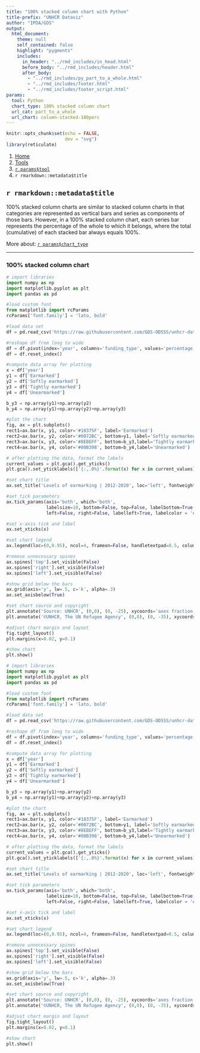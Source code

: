 ```yaml
---
title: "100% stacked column chart with Python"
title-prefix: "UNHCR Dataviz"
author: "IPDA/GDS"
output:
  html_document:
    theme: null
    self_contained: false
    highlight: "pygments"
    includes:
      in_header: "../rmd_includes/in_head.html"
      before_body: "../rmd_includes/header.html"
      after_body:
        - "../rmd_includes/py_part_to_a_whole.html"
        - "../rmd_includes/footer.html"
        - "../rmd_includes/footer_script.html"
params:
  tool: Python
  chart_type: 100% stacked column chart
  url_cat: part_to_a_whole
  url_chart: column-stacked-100perc
---
```


```r
knitr::opts_chunk$set(echo = FALSE,
                      dev = "svg")
library(reticulate)
```

<main id="tools" class="container py-5">

<!-- Breadcrumb is filled automatically with the text from Title and Tool parameter in YAML --> 
<nav aria-label="breadcrumb">
    <ol class="breadcrumb">
        <li class="breadcrumb-item"><a href="../../">Home</a></li>
        <li class="breadcrumb-item"><a href="../">Tools</a></li>
        <li class="breadcrumb-item"><a href="../`r tolower(params$tool)`/">`r params$tool`</a></li>
        <li class="breadcrumb-item active" aria-current="page">`r rmarkdown::metadata$title`</li>
    </ol>
</nav>

<!-- Intro header --> 
<div class="my-5 text-center">

## `r rmarkdown::metadata$title`

<div class="row justify-content-center">
<div class="col-lg-8">

<!-- Only text to change below, the rest comes from the YAML --> 
100% stacked column charts are similar to stacked column charts in that categories are represented as vertical bars and series as components of those bars. However, in a 100% stacked column chart, each series bar represents the percentage of the whole to which it belongs, where the total (cumulative) of each stacked bar always equals 100%.

More about: <a href="../../chart_gallery/`r params$url_cat`.html#`r params$url_chart`">`r params$chart_type`</a>

</div>
</div>
</div>


----

<!-- Beginning of section, should be preceded by hr (----) --> 
<section class="my-5">

### 100% stacked column chart

<div class="row">

<!-- First column for large screen --> 
<div class="col-lg-6">

```python
# import libraries
import numpy as np
import matplotlib.pyplot as plt
import pandas as pd

#load custom font
from matplotlib import rcParams
rcParams['font.family'] = 'lato, bold'

#load data set
df = pd.read_csv('https://raw.githubusercontent.com/GDS-ODSSS/unhcr-dataviz-platform/master/data/part_to_a_whole/column_stacked_100perc.csv')

#reshape df from long to wide
df = df.pivot(index='year', columns='funding_type', values='percentage')
df = df.reset_index()

#compute data array for plotting
x = df['year']
y1 = df['Earmarked']
y2 = df['Softly earmarked']
y3 = df['Tightly earmarked']
y4 = df['Unearmarked']

b_y3 = np.array(y1)+np.array(y2)
b_y4 = np.array(y1)+np.array(y2)+np.array(y3)

#plot the chart
fig, ax = plt.subplots()
rect1=ax.bar(x, y1, color='#18375F', label='Earmarked')
rect2=ax.bar(x, y2, color='#0072BC', bottom=y1, label='Softly earmarked')
rect3=ax.bar(x, y3, color='#8EBEFF', bottom=b_y3,label='Tightly earmarked')
rect4=ax.bar(x, y4, color='#00B398', bottom=b_y4,label='Unearmarked')

# after plotting the data, format the labels
current_values = plt.gca().get_yticks()
plt.gca().set_yticklabels(['{:,.0%}'.format(x) for x in current_values])

#set chart title
ax.set_title('Levels of earmarking | 2012-2020', loc='left', fontweight='bold', pad=20, fontsize=14)

#set tick parameters 
ax.tick_params(axis='both', which='both', 
               labelsize=10, bottom=False, top=False, labelbottom=True, 
               left=False, right=False, labelleft=True, labelcolor = '#333333')

#set x-axis tick and label
ax.set_xticks(x)

#set chart legend
ax.legend(loc=(0,0.95), ncol=4, frameon=False, handletextpad=0.5, columnspacing=1.5, fontsize=10, labelcolor='#333333')

#remove unnecessary spines 
ax.spines['top'].set_visible(False)
ax.spines['right'].set_visible(False)
ax.spines['left'].set_visible(False)

#show grid below the bars
ax.grid(axis='y', lw=.5, c='k', alpha=.3)
ax.set_axisbelow(True)

#set chart source and copyright
plt.annotate('Source: UNHCR', (0,0), (0, -25), xycoords='axes fraction', textcoords='offset points', va='top', color = '#666666', fontsize=9)
plt.annotate('©UNHCR, The UN Refugee Agency', (0,0), (0, -35), xycoords='axes fraction', textcoords='offset points', va='top', color = '#666666', fontsize=9)

#adjust chart margin and layout
fig.tight_layout()
plt.margins(x=0.02, y=0.1)

#show chart
plt.show()
```

</div>
<!-- End First column --->

<!-- Second column for large screen --> 
<div class="col-lg-6">



```python
# import libraries
import numpy as np
import matplotlib.pyplot as plt
import pandas as pd

#load custom font
from matplotlib import rcParams
rcParams['font.family'] = 'lato, bold'

#load data set
df = pd.read_csv('https://raw.githubusercontent.com/GDS-ODSSS/unhcr-dataviz-platform/master/data/part_to_a_whole/column_stacked_100perc.csv')

#reshape df from long to wide
df = df.pivot(index='year', columns='funding_type', values='percentage')
df = df.reset_index()

#compute data array for plotting
x = df['year']
y1 = df['Earmarked']
y2 = df['Softly earmarked']
y3 = df['Tightly earmarked']
y4 = df['Unearmarked']

b_y3 = np.array(y1)+np.array(y2)
b_y4 = np.array(y1)+np.array(y2)+np.array(y3)

#plot the chart
fig, ax = plt.subplots()
rect1=ax.bar(x, y1, color='#18375F', label='Earmarked')
rect2=ax.bar(x, y2, color='#0072BC', bottom=y1, label='Softly earmarked')
rect3=ax.bar(x, y3, color='#8EBEFF', bottom=b_y3,label='Tightly earmarked')
rect4=ax.bar(x, y4, color='#00B398', bottom=b_y4,label='Unearmarked')

# after plotting the data, format the labels
current_values = plt.gca().get_yticks()
plt.gca().set_yticklabels(['{:,.0%}'.format(x) for x in current_values])

#set chart title
ax.set_title('Levels of earmarking | 2012-2020', loc='left', fontweight='bold', pad=20, fontsize=14)

#set tick parameters 
ax.tick_params(axis='both', which='both', 
               labelsize=10, bottom=False, top=False, labelbottom=True, 
               left=False, right=False, labelleft=True, labelcolor = '#333333')

#set x-axis tick and label
ax.set_xticks(x)

#set chart legend
ax.legend(loc=(0,0.95), ncol=4, frameon=False, handletextpad=0.5, columnspacing=1.5, fontsize=10, labelcolor='#333333')

#remove unnecessary spines 
ax.spines['top'].set_visible(False)
ax.spines['right'].set_visible(False)
ax.spines['left'].set_visible(False)

#show grid below the bars
ax.grid(axis='y', lw=.5, c='k', alpha=.3)
ax.set_axisbelow(True)

#set chart source and copyright
plt.annotate('Source: UNHCR', (0,0), (0, -25), xycoords='axes fraction', textcoords='offset points', va='top', color = '#666666', fontsize=9)
plt.annotate('©UNHCR, The UN Refugee Agency', (0,0), (0, -35), xycoords='axes fraction', textcoords='offset points', va='top', color = '#666666', fontsize=9)

#adjust chart margin and layout
fig.tight_layout()
plt.margins(x=0.02, y=0.1)

#show chart
plt.show()
```


</div>
<!-- End Second column --->

</div>
</section>
<!-- End of section --->


</div>
<!-- End Second column --->

</div>
</section>
<!-- End of section --->


</main>
